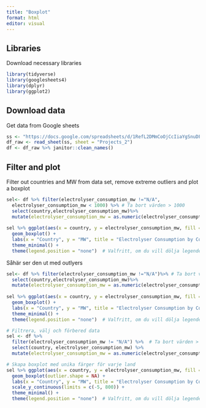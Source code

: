 ```yaml
---
title: "Boxplot"
format: html
editor: visual
---
```


## Libraries

Download necessary libraries

```r
library(tidyverse)
library(googlesheets4)
library(dplyr)
library(ggplot2)
```

## Download data

Get data from Google sheets

```r
ss <- "https://docs.google.com/spreadsheets/d/1RefL2DMmCoOjCcIiaYgSnuDF34ORQFAZKu3nkaoS6o8/edit?gid=1138676736#gid=1138676736"
df_raw <- read_sheet(ss, sheet = "Projects_2")
df <- df_raw %>% janitor::clean_names()
```

## Filter and plot

Filter out countries and MW from data set, remove extreme outliers and plot a boxplot

```r
sel<- df %>% filter(electrolyser_consumption_mw !="N/A",         
  electrolyser_consumption_mw < 1000) %>% # Ta bort värden > 1000 
  select(country,electrolyser_consumption_mw)%>%
  mutate(electrolyser_consumption_mw = as.numeric(electrolyser_consumption_mw))
 
sel %>% ggplot(aes(x = country, y = electrolyser_consumption_mw, fill = country)) +
  geom_boxplot() +
  labs(x = "Country", y = "MW", title = "Electrolyser Consumption by Country") +
  theme_minimal() +
  theme(legend.position = "none")  # Valfritt, om du vill dölja legenden
```

Såhär ser den ut med outlyers

```r
sel<- df %>% filter(electrolyser_consumption_mw !="N/A")%>% # Ta bort värden > 1000 
  select(country,electrolyser_consumption_mw)%>%
  mutate(electrolyser_consumption_mw = as.numeric(electrolyser_consumption_mw))
 
sel %>% ggplot(aes(x = country, y = electrolyser_consumption_mw, fill = country)) +
  geom_boxplot() +
  labs(x = "Country", y = "MW", title = "Electrolyser Consumption by Country") +
  theme_minimal() +
  theme(legend.position = "none")  # Valfritt, om du vill dölja legenden
```

```r
# Filtrera, välj och förbered data
sel <- df %>% 
  filter(electrolyser_consumption_mw != "N/A") %>%  # Ta bort värden > 2000 
  select(country, electrolyser_consumption_mw) %>%
  mutate(electrolyser_consumption_mw = as.numeric(electrolyser_consumption_mw))

# Skapa boxplot med unika färger för varje land
sel %>% ggplot(aes(x = country, y = electrolyser_consumption_mw, fill = country)) +
  geom_boxplot(outlier.shape = NA) +
  labs(x = "Country", y = "MW", title = "Electrolyser Consumption by Country") +
  scale_y_continuous(limits = c(-5, 800)) + 
  theme_minimal() +
  theme(legend.position = "none")  # Valfritt, om du vill dölja legenden
```

